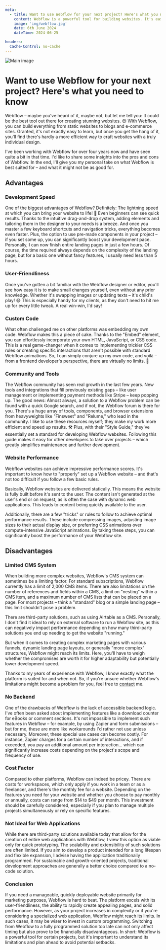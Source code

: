 ```yaml
---
meta:
  - title: Want to use Webflow for your next project? Here's what you need to know
    content: Webflow is a powerful tool for building websites. It's easy to use, has a great community, and is perfect for designers who want to build websites without having to write code. But there are some things you need to know before you start using Webflow for your next project.
    image: 'img/webflow.jpg'
    date: 6th June 2024
    dateTime: 2024-06-25

headers:
  Cache-Control: no-cache
---
```


![Main image](/img/webflow.jpg)

# **Want to use Webflow for your next project? Here's what you need to know**

Webflow – maybe you've heard of it, maybe not, but let me tell you: It could be the best tool out there for creating stunning websites. 😊 With Webflow, you can build everything from static websites to blogs and e-commerce sites. Granted, it's not exactly easy to learn, but once you get the hang of it, you'll find there's hardly a more efficient way to craft websites with a truly individual design.

I've been working with Webflow for over four years now and have seen quite a bit in that time. I'd like to share some insights into the pros and cons of Webflow. In the end, I'll give you my personal take on what Webflow is best suited for – and what it might not be as good for.

## **Advantages**

### **Development Speed**

One of the biggest advantages of Webflow? Definitely: The lightning speed at which you can bring your website to life! 🚀 Even beginners can see quick results. Thanks to the intuitive drag-and-drop system, adding elements and tailoring them in the designer to your needs is a breeze. And once you master a few keyboard shortcuts and navigation tricks, everything becomes even faster. Plus, the option to use pre-made components in your project – if you set some up, you can significantly boost your development pace. Personally, I can now finish entire landing pages in just a few hours. Of course, the time required always depends on the complexity of the landing page, but for a basic one without fancy features, I usually need less than 5 hours.

### **User-Friendliness**

Once you've gotten a bit familiar with the Webflow designer or editor, you'll see how easy it is to make small changes yourself, even without any prior knowledge. Whether it's swapping images or updating texts – it's child's play! 😄 This is especially handy for my clients, as they don't need to hit me up for every little tweak. A real win-win, I'd say!

### **Custom Code**

What often challenged me on other platforms was embedding my own code. Webflow makes this a piece of cake. Thanks to the "Embed" element, you can effortlessly incorporate your own HTML, JavaScript, or CSS code. This is a real game-changer when it comes to implementing trickier CSS rules or creating specific interactions that aren't possible with standard Webflow animations. So, I can simply conjure up my own code, and voilà – from a frontend developer's perspective, there are virtually no limits. 🚀

### **Community and Tools**

The Webflow community has seen real growth in the last few years. New tools and integrations that fill previously existing gaps – like user management or implementing payment methods like Stripe – keep popping up. The good news: Almost always, a solution to a Webflow problem can be found with a quick Google search, and if not, the Webflow forum is there for you. There's a huge array of tools, components, and browser extensions from heavyweights like "Finsweet" and "Relume," who lead in the community. I like to use these resources myself; they make my work more efficient and speed up results. 🛠️ Plus, with their "Style Guide," they've essentially set a standard for developing Webflow websites. Following this guide makes it easy for other developers to take over projects – which greatly simplifies maintenance and further development.

### **Website Performance**

Webflow websites can achieve impressive performance scores. It's important to know how to "properly" set up a Webflow website – and that's not too difficult if you follow a few basic rules.

Basically, Webflow websites are delivered statically. This means the website is fully built before it's sent to the user. The content isn't generated at the user's end or on request, as is often the case with dynamic web applications. This leads to content being quickly available to the user.

Additionally, there are a few "tricks" or rules to follow to achieve optimal performance results. These include compressing images, adjusting image sizes to their actual display size, or preferring CSS animations over compute-intensive JavaScript animations. By taking these steps, you can significantly boost the performance of your Webflow site.

## **Disadvantages**

### **Limited CMS System**

When building more complex websites, Webflow's CMS system can sometimes be a limiting factor. For standard subscriptions, Webflow currently has a limit of 2,000 CMS items. There are also limitations on the number of references and fields within a CMS, a limit on "nesting" within a CMS item, and a maximum number of CMS lists that can be placed on a page. For most projects – think a "standard" blog or a simple landing page – this limit shouldn't pose a problem.

There are third-party solutions, such as using Airtable as a CMS. Personally, I don't find it ideal to rely on external software to run a Webflow site, as this can negatively impact performance depending on how many third-party solutions you end up needing to get the website "running."

But when it comes to creating complex marketing pages with various funnels, dynamic landing page layouts, or generally "more complex" structures, Webflow might reach its limits. Here, you'll have to weigh whether the compromises are worth it for higher adaptability but potentially lower development speed.

Thanks to my years of experience with Webflow, I know exactly what the platform is suited for and when not. So, if you're unsure whether Webflow's limitations might become a problem for you, feel free to [contact](mailto:pargmann92@gmail.com?subject=Hello) me.

### **No Backend**

One of the drawbacks of Webflow is the lack of accessible backend logic. I've often been asked about implementing features like a download counter for eBooks or comment sections. It's not impossible to implement such features in Webflow – for example, by using Zapier and form submissions – but for me, these are more like workarounds I'd rather not use unless necessary. Moreover, these special use cases can become costly. For instance, Zapier charges for a certain number of interactions, and if exceeded, you pay an additional amount per interaction... which can significantly increase costs depending on the project's scope and frequency of use.

### **Cost Factor**

Compared to other platforms, Webflow can indeed be pricey. There are costs for workspaces, which only apply if you work in a team or as a freelancer, and there's the monthly fee for a website. Depending on the features you need for your website and whether you choose to pay monthly or annually, costs can range from $14 to $49 per month. This investment should be carefully considered, especially if you plan to manage multiple projects simultaneously or rely on specific features.

### **Not Ideal for Web Applications**

While there are third-party solutions available today that allow for the creation of entire web applications with Webflow, I view this option as viable only for quick prototyping. The scalability and extensibility of such solutions are often limited. If you aim to develop a product intended for a long lifespan and flexible expansion, I advise having the application traditionally programmed. For sustainable and growth-oriented projects, traditional development approaches are generally a better choice compared to a no-code solution.

### **Conclusion**

If you need a manageable, quickly deployable website primarily for marketing purposes, Webflow is hard to beat. The platform excels with its user-friendliness, the ability to rapidly create appealing pages, and solid performance. However, as your project increases in complexity or if you're considering a specialized web application, Webflow might reach its limits. In such cases, it may be wiser to invest in custom programming. Switching from Webflow to a fully programmed solution too late can not only affect timing but also prove to be financially disadvantageous. In short: Webflow is a powerful tool for certain projects, but it's important to understand its limitations and plan ahead to avoid potential setbacks.